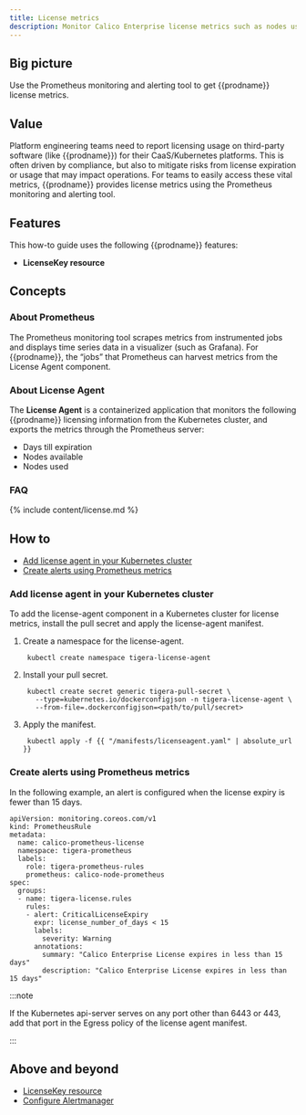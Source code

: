 ```yaml
---
title: License metrics
description: Monitor Calico Enterprise license metrics such as nodes used, nodes available, and days until license expires.
---
```


## Big picture

Use the Prometheus monitoring and alerting tool to get {{prodname}} license metrics.

## Value

Platform engineering teams need to report licensing usage on third-party software (like {{prodname}}) for their CaaS/Kubernetes platforms. This is often driven by compliance, but also to mitigate risks from license expiration or usage that may impact operations. For teams to easily access these vital metrics, {{prodname}} provides license metrics using the Prometheus monitoring and alerting tool.

## Features

This how-to guide uses the following {{prodname}} features:

- **LicenseKey resource**

## Concepts

### About Prometheus

The Prometheus monitoring tool scrapes metrics from instrumented jobs and displays time series data in a visualizer (such as Grafana). For {{prodname}}, the “jobs” that Prometheus can harvest metrics from the License Agent component. 


### About License Agent

The **License Agent** is a containerized application that monitors the following {{prodname}} licensing information from the Kubernetes cluster, and exports the metrics through the Prometheus server:

- Days till expiration
- Nodes available
- Nodes used

### FAQ

{% include content/license.md %}

## How to

- [Add license agent in your Kubernetes cluster](#add-license-agent-in-your-kubernetes-cluster)
- [Create alerts using Prometheus metrics](#create-alerts-using-prometheus-metrics)

### Add license agent in your Kubernetes cluster

To add the license-agent component in a Kubernetes cluster for license metrics, install the pull secret and apply the license-agent manifest. 

1. Create a namespace for the license-agent.
   ```
    kubectl create namespace tigera-license-agent
   ```
1. Install your pull secret.
   ```
    kubectl create secret generic tigera-pull-secret \
      --type=kubernetes.io/dockerconfigjson -n tigera-license-agent \
      --from-file=.dockerconfigjson=<path/to/pull/secret>
   ```
1. Apply the manifest.
   ```
    kubectl apply -f {{ "/manifests/licenseagent.yaml" | absolute_url }}
   ```

### Create alerts using Prometheus metrics

In the following example, an alert is configured when the license expiry is fewer than 15 days.

```
apiVersion: monitoring.coreos.com/v1
kind: PrometheusRule
metadata:
  name: calico-prometheus-license
  namespace: tigera-prometheus
  labels:
    role: tigera-prometheus-rules
    prometheus: calico-node-prometheus
spec:
  groups:
  - name: tigera-license.rules
    rules:
    - alert: CriticalLicenseExpiry
      expr: license_number_of_days < 15
      labels:
        severity: Warning
      annotations:
        summary: "Calico Enterprise License expires in less than 15 days"
        description: "Calico Enterprise License expires in less than 15 days"
```

:::note

If the Kubernetes api-server serves on any port other than 6443 or 443, add that port in the Egress policy of the license agent manifest. 

:::

## Above and beyond

- [LicenseKey resource](../../../reference/resources/licensekey.mdx)
- [Configure Alertmanager](../prometheus/alertmanager.mdx)
